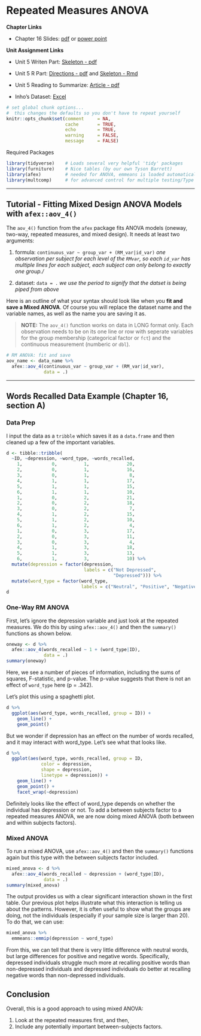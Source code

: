 # Repeated Measures ANOVA

**Chapter Links**

* Chapter 16 Slides: [pdf](http://tysonbarrett.com/EDUC-6600/Slides/u05_Ch16_mixANOVA.pdf) or [power point](http://tysonbarrett.com/EDUC-6600/Slides/u05_Ch16_mixANOVA.pptx)



**Unit Assignment Links**

* Unit 5 Writen Part: [Skeleton - pdf](https://usu.box.com/s/rk3cojw85xecankrgeo5fx6pvyc7k5tw)

* Unit 5 R Part: [Directions - pdf](https://usu.box.com/s/boe99auezv2s86lxcrbvtiicrz7yzj7c) and [Skeleton - Rmd](https://usu.box.com/s/k6l1pjyzrt7tqhjq2ptdi2aw8561y1qv)

* Unit 5 Reading to Summarize: [Article - pdf](https://usu.box.com/s/9jazgd17mn5bnib4jrdg6zb5jtlze3wi)

* Inho's Dataset: [Excel](https://usu.box.com/s/9jazgd17mn5bnib4jrdg6zb5jtlze3wi)


```r
# set global chunk options...  
#  this changes the defaults so you don't have to repeat yourself
knitr::opts_chunk$set(comment     = NA,
                      cache       = TRUE,
                      echo        = TRUE, 
                      warning     = FALSE, 
                      message     = FALSE)
```



Required Packages 

```r
library(tidyverse)    # Loads several very helpful 'tidy' packages
library(furniture)    # Nice tables (by our own Tyson Barrett)
library(afex)         # needed for ANOVA, emmeans is loaded automatically.
library(multcomp)     # for advanced control for multiple testing/Type 1 error
```



-----------------------------------------------------

## Tutorial - Fitting Mixed Design ANOVA Models with `afex::aov_4()`

The `aov_4()` function from the `afex` package fits ANOVA models (oneway, two-way, repeated measures, and mixed design). It needs at least two arguments:

1. formula:  `continuous_var ~ group_var + (RM_var|id_var)`  *one observation per subject for each level of the `RMvar`, so each `id_var` has multiple lines for each subject, each subject can only belong to exactly one group./*

2. dataset: `data = .` *we use the period to signify that the datset is being piped from above*


Here is an outline of what your syntax should look like when you **fit and save a Mixed ANOVA**.  Of course you will replace the dataset name and the variable names, as well as the name you are saving it as.

> **NOTE:** The `aov_4()` function works on data in LONG format only.  Each observation needs to be on its one line or row with seperate variables for the group membership (categorical factor or `fct`) and the continuous measurement (numberic or `dbl`).

```r
# RM ANOVA: fit and save
aov_name <- data_name %>% 
  afex::aov_4(continuous_var ~ group_var + (RM_var|id_var),
              data = .)
```





---------------------------------------------------



## Words Recalled Data Example (Chapter 16, section A)


### Data Prep


I input the data as a `tribble` which saves it as a `data.frame` and then cleaned up a few of the important variables.
```r
d <- tibble::tribble(
  ~ID, ~depression, ~word_type, ~words_recalled,
    1,           0,          1,              20,
    2,           0,          1,              16,
    3,           0,          1,               8,
    4,           1,          1,              17,
    5,           1,          1,              15,
    6,           1,          1,              10,
    1,           0,          2,              21,
    2,           0,          2,              18,
    3,           0,          2,               7,
    4,           1,          2,              15,
    5,           1,          2,              10,
    6,           1,          2,               4,
    1,           0,          3,              17,
    2,           0,          3,              11,
    3,           0,          3,               4,
    4,           1,          3,              18,
    5,           1,          3,              13,
    6,           1,          3,              10) %>%
  mutate(depression = factor(depression, 
                             labels = c("Not Depressed",
                                        "Depressed"))) %>%
  mutate(word_type = factor(word_type,
                            labels = c("Neutral", "Positive", "Negative")))
d
```

### One-Way RM ANOVA

First, let's ignore the depression variable and just look at the repeated measures. We do this by using `afex::aov_4()` and then the `summary()` functions as shown below.

```r
oneway <- d %>%
  afex::aov_4(words_recalled ~ 1 + (word_type|ID),
              data = .)
summary(oneway)
```

Here, we see a number of pieces of information, including the sums of squares, F-statistic, and p-value. The p-value suggests that there is not an effect of `word_type` here (p = .342).

Let's plot this using a spaghetti plot.

```r
d %>%
  ggplot(aes(word_type, words_recalled, group = ID)) +
    geom_line() +
    geom_point()
```

But we wonder if depression has an effect on the number of words recalled, and it may interact with word_type. Let's see what that looks like.

```r
d %>%
  ggplot(aes(word_type, words_recalled, group = ID, 
             color = depression, 
             shape = depression, 
             linetype = depression)) +
    geom_line() +
    geom_point() +
    facet_wrap(~depression)
```

Definitely looks like the effect of word_type depends on whether the individual has depression or not. To add a between subjects factor to a repeated measures ANOVA, we are now doing mixed ANOVA (both between and within subjects factors). 

### Mixed ANOVA

To run a mixed ANOVA, use `afex::aov_4()` and then the `summary()` functions again but this type with the between subjects factor included.

```r
mixed_anova <- d %>%
  afex::aov_4(words_recalled ~ depression + (word_type|ID),
              data = .)
summary(mixed_anova)
```

The output provides us with a clear significant interaction shown in the first table. Our previous plot helps illustrate what this interaction is telling us about the patterns. However, it is often useful to show what the groups are doing, not the individuals (especially if your sample size is larger than 20). To do that, we can use:

```r
mixed_anova %>%
  emmeans::emmip(depression ~ word_type)
```

From this, we can tell that there is very little difference with neutral words, but large differences for positive and negative words. Specifically, depressed individuals struggle much more at recalling positive words than non-depressed individuals and depressed individuals do better at recalling negative words than non-depressed individuals.

## Conclusion

Overall, this is a good approach to using mixed ANOVA:

1. Look at the repeated measures first, and then,
2. Include any potentially important between-subjects factors.


